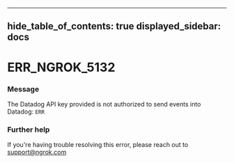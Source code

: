 

---
hide_table_of_contents: true
displayed_sidebar: docs
---


# ERR_NGROK_5132

### Message
The Datadog API key provided is not authorized to send events into Datadog: `ERR`

<ErrorDetails />



### Further help
If you're having trouble resolving this error, please reach out to [support@ngrok.com](mailto:support@ngrok.com?subject=Help%20with%20ERR_NGROK_5132)

